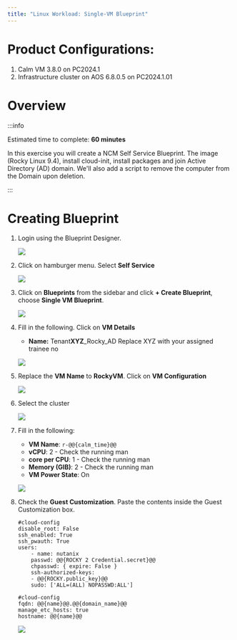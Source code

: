 ```yaml
---
title: "Linux Workload: Single-VM Blueprint"
---
```


# Product Configurations:

1.  Calm VM 3.8.0 on PC2024.1
2.  Infrastructure cluster on AOS 6.8.0.5 on PC2024.1.01

# Overview

:::info

Estimated time to complete: **60 minutes**

In this exercise you will create a NCM Self Service Blueprint.  The image (Rocky Linux 9.4), install cloud-init, 
install packages and join Active Directory (AD) domain.  We'll also add a script to remove the computer from the Domain upon deletion.

:::

# Creating Blueprint

1.  Login using the Blueprint Designer.

    ![](images/login-bp-designer.png)

2.  Click on hamburger menu.  Select **Self Service**

    ![](images/AppSwitcher-Self-Service.png)

2.  Click on **Blueprints** from the sidebar and click **+ Create Blueprint**, choose **Single VM Blueprint**.

    ![](images/ncm_linux_ad_1.png)

3. Fill in the following.  Click on **VM Details**

    -  **Name:** Tenant**XYZ**_Rocky_AD  Replace XYZ with your assigned trainee no
   
    ![](images/ncm_linux_ad_2.png)

4.  Replace the **VM Name** to **RockyVM**.  Click on **VM Configuration**

    ![](images/ncm_linux_ad_3.png)

5.  Select the cluster

    ![](images/ncm_linux_ad_4.png)

6.  Fill in the following:

    -  **VM Name**: ``r-@@{calm_time}@@``
    -  **vCPU**: 2 - Check the running man
    -  **core per CPU**: 1 - Check the running man
    -  **Memory (GIB)**: 2 - Check the running man
    -  **VM Power State**: On

     ![](images/ncm_linux_ad_5.png)

7.  Check the **Guest Customization**.  Paste the contents inside the Guest Customization box.

    ```
    #cloud-config
    disable_root: False
    ssh_enabled: True
    ssh_pwauth: True
    users:
        - name: nutanix
        passwd: @@{ROCKY 2 Credential.secret}@@
        chpasswd: { expire: False }
        ssh-authorized-keys:
        - @@{ROCKY.public_key}@@
        sudo: ['ALL=(ALL) NOPASSWD:ALL']

    #cloud-config
    fqdn: @@{name}@@.@@{domain_name}@@
    manage_etc_hosts: true
    hostname: @@{name}@@
    ```

    ![](images/ncm_linux_ad_6.png)